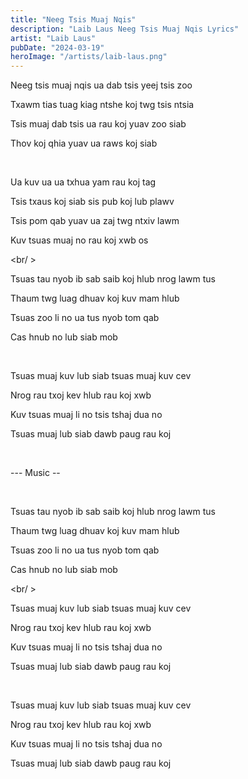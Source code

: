 ```yaml
---
title: "Neeg Tsis Muaj Nqis"
description: "Laib Laus Neeg Tsis Muaj Nqis Lyrics"
artist: "Laib Laus"
pubDate: "2024-03-19"
heroImage: "/artists/laib-laus.png"
---
```


Neeg tsis muaj nqis ua dab tsis yeej tsis zoo

Txawm tias tuag kiag ntshe koj twg tsis ntsia

Tsis muaj dab tsis ua rau koj yuav zoo siab

Thov koj qhia yuav ua raws koj siab

<br />

Ua kuv ua ua txhua yam rau koj tag

Tsis txaus koj siab sis pub koj lub plawv

Tsis pom qab yuav ua zaj twg ntxiv lawm

Kuv tsuas muaj no rau koj xwb os

<br/ >

Tsuas tau nyob ib sab saib koj hlub nrog lawm tus

Thaum twg luag dhuav koj kuv mam hlub

Tsuas zoo li no ua tus nyob tom qab

Cas hnub no lub siab mob

<br />

Tsuas muaj kuv lub siab tsuas muaj kuv cev

Nrog rau txoj kev hlub rau koj xwb

Kuv tsuas muaj li no tsis tshaj dua no

Tsuas muaj lub siab dawb paug rau koj

<br />

--- Music --

<br />

Tsuas tau nyob ib sab saib koj hlub nrog lawm tus

Thaum twg luag dhuav koj kuv mam hlub

Tsuas zoo li no ua tus nyob tom qab

Cas hnub no lub siab mob

<br/ >

Tsuas muaj kuv lub siab tsuas muaj kuv cev

Nrog rau txoj kev hlub rau koj xwb

Kuv tsuas muaj li no tsis tshaj dua no

Tsuas muaj lub siab dawb paug rau koj

<br />

Tsuas muaj kuv lub siab tsuas muaj kuv cev

Nrog rau txoj kev hlub rau koj xwb

Kuv tsuas muaj li no tsis tshaj dua no

Tsuas muaj lub siab dawb paug rau koj
